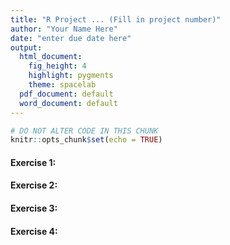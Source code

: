 ```yaml
---
title: "R Project ... (Fill in project number)"
author: "Your Name Here"
date: "enter due date here"
output:
  html_document:
    fig_height: 4
    highlight: pygments
    theme: spacelab
  pdf_document: default
  word_document: default
---
```


```r
# DO NOT ALTER CODE IN THIS CHUNK
knitr::opts_chunk$set(echo = TRUE)
```

#### Exercise 1:
 


#### Exercise 2: 



#### Exercise 3: 



#### Exercise 4:






